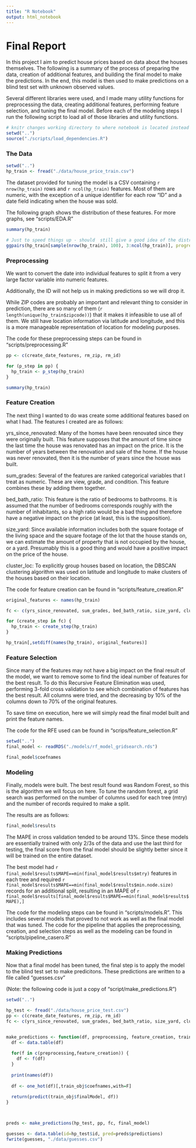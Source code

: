 ```yaml
---
title: "R Notebook"
output: html_notebook
---
```


# Final Report

In this project I aim to predict house prices based on data about the houses themselves. The following is a summary of the process of preparing the data, creation of additional features, and building the final model to make the predictions. In the end, this model is then used to make predictions on a blind test set with unknown observed values.

Several different libraries were used, and I made many utility functions for preprocessing the data, creating additional features, performing feature selection, and tuning the final model. Before each of the modeling steps I run the following script to load all of those libraries and utility functions.

```r
# knitr changes working directory to where notebook is located instead of project root
setwd("..")
source("./scripts/load_dependencies.R")
```

### The Data

```r
setwd("..")
hp_train <- fread("./data/house_price_train.csv")
```


The dataset provided for tuning the model is a CSV containing `r nrow(hp_train)` rows and `r ncol(hp_train)` features. Most of them are numeric, with the exception of a unique identifier for each row "ID" and a date field indicating when the house was sold.

The following graph shows the distribution of these features. For more graphs, see "scripts/EDA.R"

```r
summary(hp_train)

# Just to speed things up - should  still give a good idea of the distribution
ggpairs(hp_train[sample(nrow(hp_train), 100), 3:ncol(hp_train)], progress=FALSE)
```

### Preprocessing

We want to convert the date into individual features to split it from a very large factor variable into numeric features.

Additionally, the ID will not help us in making predictions so we will drop it.

While ZIP codes are probably an important and relevant thing to consider in prediction, there are so many of them (`r length(unique(hp_train$zipcode))`) that it makes it infeasible to use all of them. We still have location information via latitude and longitude, and this is a more manageable representation of location for modeling purposes.

The code for these preprocessing steps can be found in "scripts/preprocessing.R"

```r
pp <- c(create_date_features, rm_zip, rm_id)

for (p_step in pp) {
  hp_train <- p_step(hp_train)
}

summary(hp_train)
```

### Feature Creation

The next thing I wanted to do was create some additional features based on what I had. The features I created are as follows:

yrs_since_renovated: Many of the homes have been renovated since they were originally built. This feature supposes that the amount of time since the last time the house was renovated has an impact on the price. It is the number of years between the renovation and sale of the home. If the house was never renovated, then it is the number of years since the house was built.

sum_grades: Several of the features are ranked categorical variables that I treat as numeric. These are view, grade, and condition. This feature combines these by adding them together.

bed_bath_ratio: This feature is the ratio of bedrooms to bathrooms. It is assumed that the number of bedrooms corresponds roughly with the number of inhabitants, so a high ratio would be a bad thing and therefore have a negative impact on the price (at least, this is the supposition).

size_yard: Since available information includes both the square footage of the living space and the square footage of the lot that the house stands on, we can estimate the amount of property that is not occupied by the house, or a yard. Presumably this is a good thing and would have a positive impact on the price of the house.

cluster_loc: To explicitly group houses based on location, the DBSCAN clustering algorithm was used on latitude and longitude to make clusters of the houses based on their location.


The code for feature creation can be found in "scripts/feature_creation.R"

```r

original_features <- names(hp_train)

fc <- c(yrs_since_renovated, sum_grades, bed_bath_ratio, size_yard, cluster_loc)

for (create_step in fc) {
  hp_train <- create_step(hp_train)
}

hp_train[,setdiff(names(hp_train), original_features)]


```

### Feature Selection

Since many of the features may not have a big impact on the final result of the model, we want to remove some to find the ideal number of features for the best result. To do this Recursive Feature Elimination was used, performing 3-fold cross validation to see which combination of features has the best result. All columns were tried, and the decreasing by 10% of the columns down to 70% of the original features.

To save time on execution, here we will simply read the final model built and print the feature names.

The code for the RFE used can be found in "scrips/feature_selection.R"

```r
setwd("..")
final_model <- readRDS("./models/rf_model_gridsearch.rds")

final_model$coefnames
```

### Modeling

Finally, models were built. The best result found was Random Forest, so this is the algorithm we will focus on here. To tune the random forest, a grid search was performed on the number of columns used for each tree (mtry) and the number of records required to make a split.

The results are as follows:

```r
final_model$results
```

The MAPE in cross validation tended to be around 13%. Since these models are essentially trained with only 2/3s of the data and use the last third for testing, the final score from the final model should be slightly better since it will be trained on the entire dataset.

The best model had `r final_model$results$MAPE==min(final_model$results$mtry)` features in each tree and required `r final_model$results$MAPE==min(final_model$results$min.node.size)` records for an additional split, resulting in an MAPE of `r final_model$results[final_model$results$MAPE==min(final_model$results$MAPE),]`

The code for the modeling steps can be found in "scripts/models.R". This includes several models that proved to not work as well as the final model that was tuned. The code for the pipeline that applies the preprocessing, creation, and selection steps as well as the modeling can be found in "scripts/pipeline_casero.R"


### Making Predictions

Now that a final model has been tuned, the final step is to apply the model to the blind test set to make predicitons. These predictions are written to a file called "guesses.csv"


(Note: the following code is  just a copy of "script/make_predictions.R")


```r
setwd("..")

hp_test <- fread("./data/house_price_test.csv")
pp <- c(create_date_features, rm_zip, rm_id)
fc <- c(yrs_since_renovated, sum_grades, bed_bath_ratio, size_yard, cluster_loc)


make_predictions <- function(df, preprocessing, feature_creation, train_obj) {
  df <- data.table(df)
  
  for(f in c(preprocessing,feature_creation)) {
    df <- f(df)
  }
  
  print(names(df))
  
  df <- one_hot(df)[,train_obj$coefnames,with=F]
  
  return(predict(train_obj$finalModel, df))
}



preds <- make_predictions(hp_test, pp, fc, final_model)

guesses <- data.table(id=hp_test$id, pred=preds$predictions)
fwrite(guesses, "./data/guesses.csv")
```

